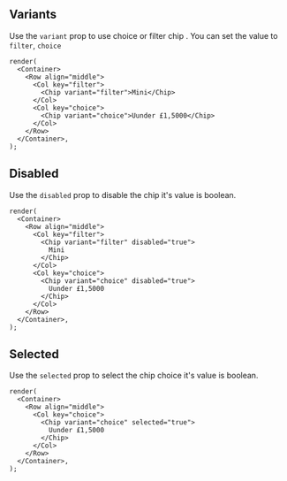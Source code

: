 
## Variants

Use the `variant` prop to use choice or filter chip .
You can set the value to `filter`, `choice`

```tsx live
render(
  <Container>
    <Row align="middle">
      <Col key="filter">
        <Chip variant="filter">Mini</Chip>
      </Col>
      <Col key="choice">
        <Chip variant="choice">Uunder £1,5000</Chip>
      </Col>
    </Row>
  </Container>,
);
```

## Disabled

Use the `disabled` prop to disable the chip it's value is boolean.

```tsx live
render(
  <Container>
    <Row align="middle">
      <Col key="filter">
        <Chip variant="filter" disabled="true">
          Mini
        </Chip>
      </Col>
      <Col key="choice">
        <Chip variant="choice" disabled="true">
          Uunder £1,5000
        </Chip>
      </Col>
    </Row>
  </Container>,
);
```

## Selected

Use the `selected` prop to select the chip choice it's value is boolean.

```tsx live
render(
  <Container>
    <Row align="middle">
      <Col key="choice">
        <Chip variant="choice" selected="true">
          Uunder £1,5000
        </Chip>
      </Col>
    </Row>
  </Container>,
);
```

